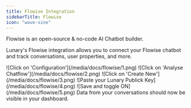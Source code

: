 ```yaml
---
title: Flowise Integration
sidebarTitle: Flowise
icon: "wave-sine"
---
```



Flowise is an open-source & no-code AI Chatbot builder.

Lunary's Flowise integration allows you to connect your Flowise chatbot and track conversations, user properties, and more.

<Steps>
  <Step n="1" title="Click on 'Configuration'">
    ![Click on 'Configuration'](/media/docs/flowise/1.png)
  </Step>
  <Step n="2" title="Click on 'Analyse Chatflow'">
    ![Click on 'Analyse Chatflow'](/media/docs/flowise/2.png)
  </Step>
  <Step n="3" title="Click on 'Create New'">
    ![Click on 'Create New'](/media/docs/flowise/3.png)
  </Step>
  <Step n="4" title="Paste your Lunary Public Key">
    ![Paste your Lunary Publick Key](/media/docs/flowise/4.png)
  </Step>
  <Step n="5" title="Save and toggle ON">
    ![Save and toggle ON](/media/docs/flowise/5.png)
  </Step>
  <Step n="🎉" title="That's it">
    Data from your conversations should now be visible in your dashboard.
  </Step>
</Steps>
